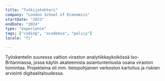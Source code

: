 ```yaml
---
title: "Tutkijatohtori"
company: "London School of Economics"
startDate: "2023"
endDate: "2024"
type: "experience"
tags: ["coding", "academia", "policy"]
locale: "fi"

---
```


Työskentelin suuressa valtion viraston analytiikkayksikössä Iso-Britanniassa, jossa käytin akateemista asiantuntemusta osana viraston toimintaa. Projekteina oli mm. tietopohjainen verkoston kartoitus ja riskien arviointi digitaalitaloudessa.
